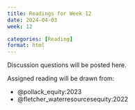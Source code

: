 ```yaml
---
title: Readings for Week 12
date: 2024-04-03
week: 12

categories: [Reading]
format: html
---
```


::: {.callout-tip}
Discussion questions will be posted here.
:::

Assigned reading will be drawn from:

- @pollack_equity:2023
- @fletcher_waterresourcesequity:2022
